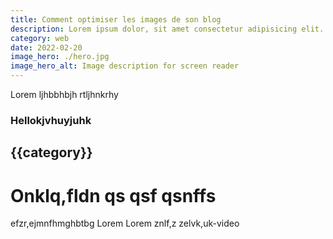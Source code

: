 ```yaml
---
title: Comment optimiser les images de son blog
description: Lorem ipsum dolor, sit amet consectetur adipisicing elit. Modi blanditiis fuga quidem accusamus eligendi id voluptatem! Numquam labore tempore eos perferendis, consequatur accusamus explicabo, tempora molestias aperiam fuga aliquam sed.
category: web
date: 2022-02-20
image_hero: ./hero.jpg
image_hero_alt: Image description for screen reader
---
```


Lorem ljhbbhbjh  rtljhnkrhy

### Hellokjvhuyjuhk
## {{category}}

# Onklq,fldn qs qsf qsnffs
efzr,ejmnfhmghbtbg
Lorem Lorem znlf,z zelvk,uk-video